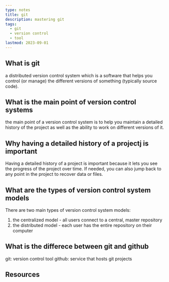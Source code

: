 ```yaml
---
type: notes
title: git
description: mastering git
tags:
  - git
  - version control
  - tool
lastmod: 2023-09-01
---
```


## What is git

a distributed version control system which is a software that helps you control (or manage) the different versions of something (typically source code).

## What is the main point of version control systems

the main point of a version control system is to help you maintain a detailed history of the project as well as the ability to work on different versions of it.

## Why having a detailed history of a projectj is important

Having a detailed history of a project is important because it lets you see the progress of the project over time. If needed, you can also jump back to any point in the project to recover data or files.

## What are the types of version control system models

There are two main types of version control system models:

1. the centralized model - all users connect to a central, master repository
2. the distributed model - each user has the entire repository on their computer

## What is the differece between git and github

git: version control tool
github: service that hosts git projects

## Resources
